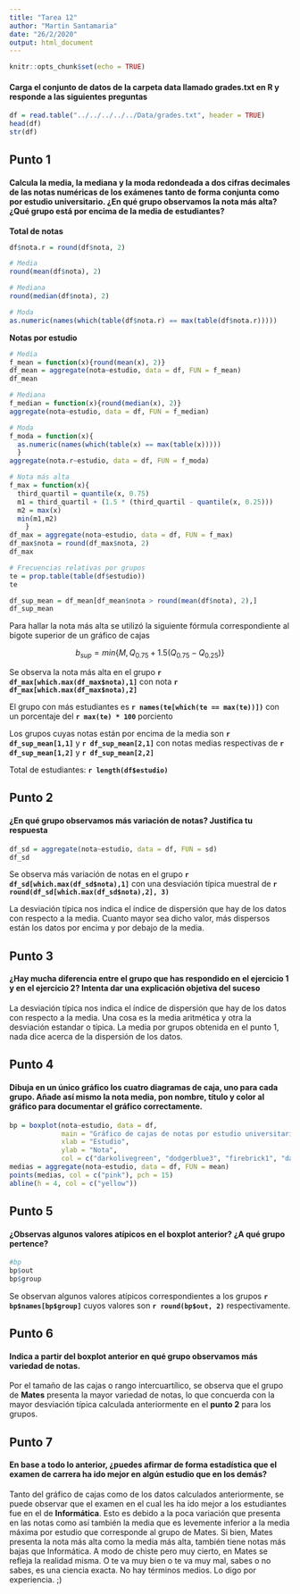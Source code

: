 ```yaml
---
title: "Tarea 12"
author: "Martin Santamaria"
date: "26/2/2020"
output: html_document
---
```


```r
knitr::opts_chunk$set(echo = TRUE)
```

#### Carga el conjunto de datos de la carpeta data llamado grades.txt en R y responde a las siguientes preguntas

```r
df = read.table("../../../../../Data/grades.txt", header = TRUE)
head(df)
str(df)
```

## Punto 1

#### Calcula la media, la mediana y la moda redondeada a dos cifras decimales de las notas numéricas de los exámenes tanto de forma conjunta como por estudio universitario. ¿En qué grupo observamos la nota más alta? ¿Qué grupo está por encima de la media de estudiantes?

**Total de notas**

```r
df$nota.r = round(df$nota, 2)

# Media
round(mean(df$nota), 2)

# Mediana
round(median(df$nota), 2)

# Moda
as.numeric(names(which(table(df$nota.r) == max(table(df$nota.r)))))
```

**Notas por estudio**

```r
# Media
f_mean = function(x){round(mean(x), 2)}
df_mean = aggregate(nota~estudio, data = df, FUN = f_mean)
df_mean

# Mediana
f_median = function(x){round(median(x), 2)}
aggregate(nota~estudio, data = df, FUN = f_median)

# Moda
f_moda = function(x){
  as.numeric(names(which(table(x) == max(table(x)))))
  }
aggregate(nota.r~estudio, data = df, FUN = f_moda)

# Nota más alta
f_max = function(x){
  third_quartil = quantile(x, 0.75)
  m1 = third_quartil + (1.5 * (third_quartil - quantile(x, 0.25)))
  m2 = max(x)
  min(m1,m2)
    }
df_max = aggregate(nota~estudio, data = df, FUN = f_max)
df_max$nota = round(df_max$nota, 2)
df_max

# Frecuencias relativas por grupos
te = prop.table(table(df$estudio))
te

df_sup_mean = df_mean[df_mean$nota > round(mean(df$nota), 2),]
df_sup_mean
```

Para hallar la nota más alta se utilizó la siguiente fórmula correspondiente al bigote superior de un gráfico de cajas

$$b_{sup} = min\{M,Q_{0.75} + 1.5(Q_{0.75} - Q_{0.25})\}$$

Se observa la nota más alta en el grupo **`r df_max[which.max(df_max$nota),1]`** con nota **`r df_max[which.max(df_max$nota),2]`**

El grupo con más estudiantes es **`r names(te[which(te == max(te))])`** con un porcentaje del **`r max(te) * 100`** porciento

Los grupos cuyas notas están por encima de la media son **`r df_sup_mean[1,1]`** y **`r df_sup_mean[2,1]`** con notas medias respectivas de **`r df_sup_mean[1,2]`** y **`r df_sup_mean[2,2]`**

Total de estudiantes: **`r length(df$estudio)`**

## Punto 2

#### ¿En qué grupo observamos más variación de notas? Justifica tu respuesta

```r
df_sd = aggregate(nota~estudio, data = df, FUN = sd)
df_sd
```

Se observa más variación de notas en el grupo **`r df_sd[which.max(df_sd$nota),1]`** con una desviación típica muestral de **`r round(df_sd[which.max(df_sd$nota),2], 3)`**

La desviación típica nos indica el índice de dispersión que hay de los datos con respecto a la media. Cuanto mayor sea dicho valor, más dispersos están los datos por encima y por debajo de la media.

## Punto 3

#### ¿Hay mucha diferencia entre el grupo que has respondido en el ejercicio 1 y en el ejercicio 2? Intenta dar una explicación objetiva del suceso

La desviación típica nos indica el índice de dispersión que hay de los datos con respecto a la media. Una cosa es la media aritmética y otra la desviación estandar o típica. La media por grupos obtenida en el punto 1, nada dice acerca de la dispersión de los datos.

## Punto 4

#### Dibuja en un único gráfico los cuatro diagramas de caja, uno para cada grupo. Añade así mismo la nota media, pon nombre, título y color al gráfico para documentar el gráfico correctamente.

```r
bp = boxplot(nota~estudio, data = df, 
             main = "Gráfico de cajas de notas por estudio universitario",
             xlab = "Estudio",
             ylab = "Nota",
             col = c("darkolivegreen", "dodgerblue3", "firebrick1", "darkorchid"))
medias = aggregate(nota~estudio, data = df, FUN = mean)
points(medias, col = c("pink"), pch = 15)
abline(h = 4, col = c("yellow"))
```

## Punto 5

#### ¿Observas algunos valores atípicos en el boxplot anterior? ¿A qué grupo pertence?

```r
#bp
bp$out
bp$group
```

Se observan algunos valores atípicos correspondientes a los grupos **`r bp$names[bp$group]`** cuyos valores son **`r round(bp$out, 2)`** respectivamente.

## Punto 6

#### Indica a partir del boxplot anterior en qué grupo observamos más variedad de notas.

Por el tamaño de las cajas o rango intercuartílico, se observa que el grupo de **Mates** presenta la mayor variedad de notas, lo que concuerda con la mayor desviación típica calculada anteriormente en el **punto 2** para los grupos.

## Punto 7

#### En base a todo lo anterior, ¿puedes afirmar de forma estadística que el examen de carrera ha ido mejor en algún estudio que en los demás?

Tanto del gráfico de cajas como de los datos calculados anteriormente, se puede observar que el examen en el cual les ha ido mejor a los estudiantes fue en el de **Informática**. Esto es debido a la poca variación que presenta en las notas como así también la media que es levemente inferior a la media máxima por estudio que corresponde al grupo de Mates. Si bien, Mates presenta la nota más alta como la media más alta, también tiene notas más bajas que Informática. 
A modo de chiste pero muy cierto, en Mates se refleja la realidad misma. O te va muy bien o te va muy mal, sabes o no sabes, es una ciencia exacta. No hay términos medios. Lo digo por experiencia. ;)
